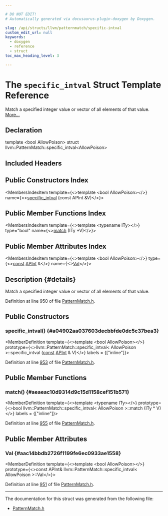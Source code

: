 ```yaml
---

# DO NOT EDIT!
# Automatically generated via docusaurus-plugin-doxygen by Doxygen.

slug: /api/structs/llvm/patternmatch/specific-intval
custom_edit_url: null
keywords:
  - doxygen
  - reference
  - struct
toc_max_heading_level: 3

---
```





# The `specific_intval` Struct Template Reference

<DoxygenPage pluginConfig={pluginConfig}>

Match a specified integer value or vector of all elements of that value. <a href="#details">More...</a>

## Declaration

<CodeBlock>template &lt;bool AllowPoison&gt;
struct llvm::PatternMatch::specific_intval&lt;AllowPoison&gt;</CodeBlock>

## Included Headers

<IncludesList>
<IncludesListItem
  filePath="llvm/IR/PatternMatch.h"
  permalink="/docs/api/files/include/include/llvm/include/llvm/ir/patternmatch-h"
  isLocal="true" />
</IncludesList>

## Public Constructors Index

<MembersIndex>

<MembersIndexItem
  template={<>template &lt;bool AllowPoison&gt;</>}
  name={<><a href="#a04902aa037603decbbfde0dc5c37bea3">specific&#95;intval</a> (const APInt &amp;V)</>}>
</MembersIndexItem>

</MembersIndex>

## Public Member Functions Index

<MembersIndex>

<MembersIndexItem
  template={<>template &lt;typename ITy&gt;</>}
  type="bool"
  name={<><a href="#aeaeac10d9314d9c15d1158cef151b571">match</a> (ITy &#42;V)</>}>
</MembersIndexItem>

</MembersIndex>

## Public Member Attributes Index

<MembersIndex>

<MembersIndexItem
  template={<>template &lt;bool AllowPoison&gt;</>}
  type={<><a href="/docs/api/files/lib/lib/target/lib/target/aarch64/aarch64promoteconstant-cpp/#a90f8350fecae261c25be85d38b451bff">const</a> <a href="/docs/api/classes/llvm/apint">APInt</a> &amp;</>}
  name={<><a href="#aac14bbdb2726f1199fe6ec0933ae1558">Val</a></>}>
</MembersIndexItem>

</MembersIndex>

## Description {#details}

Match a specified integer value or vector of all elements of that value.

Definition at line 950 of file <a href="/docs/api/files/include/include/llvm/include/llvm/ir/patternmatch-h">PatternMatch.h</a>.

<SectionDefinition>

## Public Constructors

### specific&#95;intval() {#a04902aa037603decbbfde0dc5c37bea3}

<MemberDefinition
  template={<>template &lt;bool AllowPoison&gt;</>}
  prototype={<>llvm::PatternMatch::specific&#95;intval&lt; AllowPoison &gt;::specific&#95;intval (<a href="/docs/api/files/lib/lib/target/lib/target/aarch64/aarch64promoteconstant-cpp/#a90f8350fecae261c25be85d38b451bff">const</a> <a href="/docs/api/classes/llvm/apint">APInt</a> &amp; V)</>}
  labels = {["inline"]}>

Definition at line <a href="/docs/api/files/include/include/llvm/include/llvm/ir/patternmatch-h/#l00953">953</a> of file <a href="/docs/api/files/include/include/llvm/include/llvm/ir/patternmatch-h">PatternMatch.h</a>.
</MemberDefinition>

</SectionDefinition>

<SectionDefinition>

## Public Member Functions

### match() {#aeaeac10d9314d9c15d1158cef151b571}

<MemberDefinition
  template={<>template &lt;typename ITy&gt;</>}
  prototype={<>bool llvm::PatternMatch::specific&#95;intval&lt; AllowPoison &gt;::match (ITy &#42; V)</>}
  labels = {["inline"]}>

Definition at line <a href="/docs/api/files/include/include/llvm/include/llvm/ir/patternmatch-h/#l00955">955</a> of file <a href="/docs/api/files/include/include/llvm/include/llvm/ir/patternmatch-h">PatternMatch.h</a>.
</MemberDefinition>

</SectionDefinition>

<SectionDefinition>

## Public Member Attributes

### Val {#aac14bbdb2726f1199fe6ec0933ae1558}

<MemberDefinition
  template={<>template &lt;bool AllowPoison&gt;</>}
  prototype={<>const APInt&amp; llvm::PatternMatch::specific&#95;intval&lt; AllowPoison &gt;::Val</>}>

Definition at line <a href="/docs/api/files/include/include/llvm/include/llvm/ir/patternmatch-h/#l00951">951</a> of file <a href="/docs/api/files/include/include/llvm/include/llvm/ir/patternmatch-h">PatternMatch.h</a>.
</MemberDefinition>

</SectionDefinition>

<hr/>

The documentation for this struct was generated from the following file:

<ul>
<li><a href="/docs/api/files/include/include/llvm/include/llvm/ir/patternmatch-h">PatternMatch.h</a></li>
</ul>

</DoxygenPage>
